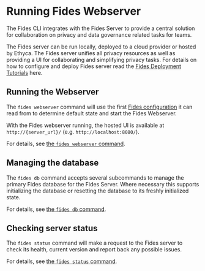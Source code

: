 # Running Fides Webserver

The Fides CLI integrates with the Fides Server to provide a central solution for collaboration on privacy and data governance related tasks for teams.

The Fides server can be run locally, deployed to a cloud provider or hosted by Ethyca. The Fides server unifies all privacy resources as well as providing a UI for collaborating and simplifying privacy tasks. For details on how to configure and deploy Fides server read the [Fides Deployment Tutorials](#LINK) here. 

## Running the Webserver
The ```fides webserver``` command will use the first [Fides configuration](#LINK) it can read from to determine default state and start the Fides Webserver.

With the Fides webserver running, the hosted UI is available at ```http://{server_url}/``` (e.g. ```http://localhost:8080/```).

For details, see [the ```fides webserver``` command](webserver/cmd-webserver).

## Managing the database 
The ```fides db``` command accepts several subcommands to manage the primary Fides database for the Fides Server. Where necessary this supports initializing the database or resetting the database to its freshly initialized state.

For details, see [the ```fides db``` command](webserver/cmd-db).

## Checking server status
The ```fides status``` command will make a request to the Fides server to check its health, current version and report back any possible issues.

For details, see [the ```fides status``` command](webserver/cmd-status).